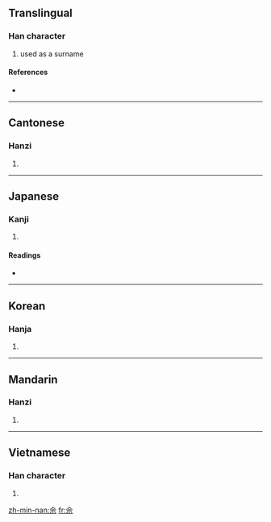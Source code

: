 ==Translingual==

===Han character===
{{Han char|rn=9|rad=人|as=05|sn=7|four=8090<sub>1</sub>|canj=人一一火 (OMMF)}}

# used as a surname

====References====
* {{Han ref|kx=0099.010|dkj=00514|dj=0208.080|hdz=10128.030|uh=4F58|ud=20312|bh=CA65|bd=51813}}

----

==Cantonese==

===Hanzi===
{{yue-hanzi|jyut=|y=se4}}

# {{defn|Cantonese|sort=人05}}

----

==Japanese==

===Kanji===
{{ja-kanji|grade=|rs=人05}}

# {{defn|Japanese|sort=人05}}

====Readings====
* {{ja-readings|on=[[しゃ]] (sha), [[じゃ]] (ja)|kun=}}

----

==Korean==

===Hanja===
{{ko-hanja|hangeul=사|rv=sa|mr=sa}}

# {{defn|Korean|sort=人05}}

----

==Mandarin==

===Hanzi===
{{cmn-hanzi|pin=[[shé]] ([[she2]])|wg=she<sup>2</sup>}}

# {{defn|Mandarin|sort=人05}}

----

==Vietnamese==

===Han character===
{{vi-hantu|[[xà]], [[xa]]|rs=人05}}

# {{defn|Vietnamese|sort=人05}}

[[zh-min-nan:佘]]
[[fr:佘]]